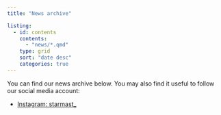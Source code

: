 ```yaml
---
title: "News archive"

listing:
  - id: contents
    contents:
      - "news/*.qmd"
    type: grid
    sort: "date desc"
    categories: true
---
```


You can find our news archive below. You may also find it useful to follow our social media account:

- [Instagram: starmast_](https://www.instagram.com/starmast_/)

:::{#contents}
:::
